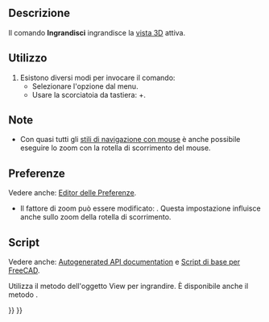 <languages/>

{{Docnav/it
|[[Std_ViewIvIssueCamPos/it|Pubblica la posizione della camera]]
|[[Std_ViewZoomOut/it|Riduci]]
|[[Std_View_Menu/it|Menu Visualizza]]
|IconL=Std_ViewIvIssueCamPos.svg
|IconR=Std_ViewZoomOut.svg
|IconC=Freecad.svg
}}

{{GuiCommand/it
|Name=Std ViewZoomIn
|Name/it=Ingrandisci
|MenuLocation=Visualizza → Zoom‏‎ → Ingrandisci
|Workbenches=Tutti
|Shortcut={{KEY|Ctrl}}+{{KEY|+}}
|SeeAlso=[[Std ViewZoomOut/it|Riduci]], [[Std ViewBoxZoom/it|Finestra di ingrandimento]]
}}

<span id="Description"></span>
==Descrizione== 

Il comando '''Ingrandisci''' ingrandisce la [[3D_view/it|vista 3D]] attiva.

<span id="Usage"></span>
==Utilizzo==

# Esistono diversi modi per invocare il comando:
#* Selezionare l'opzione {{MenuCommand|Visualizza → Zoom → [[Image:Std_ViewZoomIn.svg|16px]] Ingrandisci}} dal menu.
#* Usare la scorciatoia da tastiera: {{KEY|Ctrl}}+{{KEY|+}}.

<span id="Notes"></span>
==Note==

* Con quasi tutti gli [[Mouse_navigation/it|stili di navigazione con mouse]] è anche possibile eseguire lo zoom con la rotella di scorrimento del mouse.

<span id="Preferences"></span>
==Preferenze==

Vedere anche: [[Preferences_Editor/it|Editor delle Preferenze]].

* Il fattore di zoom può essere modificato: {{MenuCommand|Modifica → Preferenze... → Visualizzazione → Navigazione → Fattore di zoom}}. Questa impostazione influisce anche sullo zoom della rotella di scorrimento.

<span id="Scripting"></span>
==Script==

Vedere anche: [https://freecad.github.io/SourceDoc/ Autogenerated API documentation] e [[FreeCAD_Scripting_Basics/it|Script di base per FreeCAD]].

Utilizza il metodo {{incode|zoomIn}} dell'oggetto View per ingrandire. È disponibile anche il metodo {{incode|zoomOut}}.

{{Code|code=
import FreeCADGui

view = FreeCADGui.ActiveDocument.ActiveView
view.zoomIn()
}}


{{Docnav/it
|[[Std_ViewIvIssueCamPos/it|Pubblica la posizione della camera]]
|[[Std_ViewZoomOut/it|Riduci]]
|[[Std_View_Menu/it|Menu Visualizza]]
|IconL=Std_ViewIvIssueCamPos.svg
|IconR=Std_ViewZoomOut.svg
|IconC=Freecad.svg
}}

{{Std_Base_navi{{#translation:}}}}
{{Userdocnavi{{#translation:}}}}